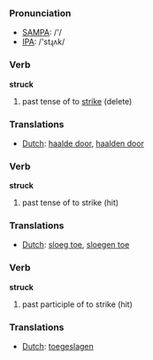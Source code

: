 === Pronunciation ===
*[[w:SAMPA|SAMPA]]: /'/
*[[w:IPA|IPA]]: /'stɻʌk/

=== Verb ===

'''struck'''

# past tense of to [[strike]] (delete)

=== Translations ===
*[[Dutch]]: [[haalde door]], [[haalden door]]

=== Verb ===

'''struck'''

# past tense of to strike (hit)

=== Translations ===
*[[Dutch]]: [[sloeg toe]], [[sloegen toe]]

=== Verb ===

'''struck'''

# past participle of to strike (hit)

=== Translations ===
*[[Dutch]]: [[toegeslagen]]
